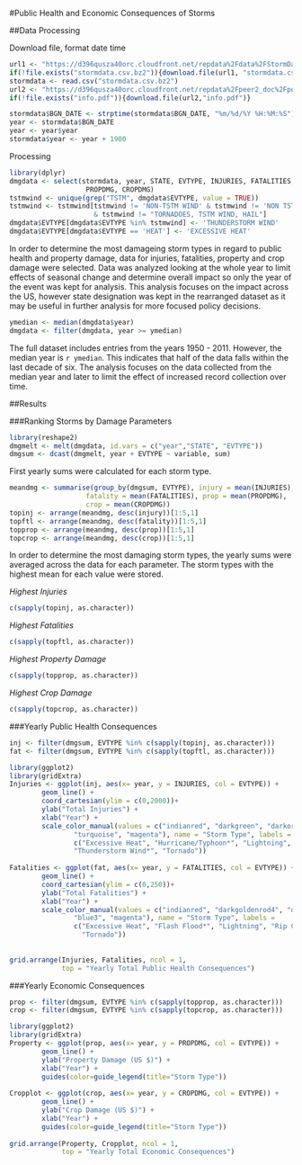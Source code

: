 #Public Health and Economic Consequences of Storms

##Data Processing

Download file, format date time
```r
url1 <- "https://d396qusza40orc.cloudfront.net/repdata%2Fdata%2FStormData.csv.bz2"
if(!file.exists("stormdata.csv.bz2")){download.file(url1, "stormdata.csv.bz2")}
stormdata <- read.csv("stormdata.csv.bz2")
url2 <- "https://d396qusza40orc.cloudfront.net/repdata%2Fpeer2_doc%2Fpd01016005curr.pdf"
if(!file.exists("info.pdf")){download.file(url2,"info.pdf")}
```

```r
stormdata$BGN_DATE <- strptime(stormdata$BGN_DATE, "%m/%d/%Y %H:%M:%S")
year <- stormdata$BGN_DATE
year <- year$year
stormdata$year <- year + 1900
```

Processing
```r
library(dplyr)
dmgdata <- select(stormdata, year, STATE, EVTYPE, INJURIES, FATALITIES,
                   PROPDMG, CROPDMG)
tstmwind <- unique(grep("TSTM", dmgdata$EVTYPE, value = TRUE))
tstmwind <- tstmwind[tstmwind != 'NON-TSTM WIND' & tstmwind != 'NON TSTM WIND'
                     & tstmwind != "TORNADOES, TSTM WIND, HAIL"]
dmgdata$EVTYPE[dmgdata$EVTYPE %in% tstmwind] <- 'THUNDERSTORM WIND'
dmgdata$EVTYPE[dmgdata$EVTYPE == 'HEAT'] <- 'EXCESSIVE HEAT'
```
In order to determine the most damageing storm types in regard to public health
and property damage, data for injuries, fatalities, property and crop damage 
were selected.  Data was analyzed looking at the whole year to limit effects of 
seasonal change and determine overall impact so only the year of the event was 
kept for analysis.  This analysis focuses on the impact across the US, however
state designation was kept in the rearranged dataset as it may be useful in 
further analysis for more focused policy decisions.

```r
ymedian <- median(dmgdata$year)
dmgdata <- filter(dmgdata, year >= ymedian)
```
The full dataset includes entries from the years 1950 - 2011.  However, the 
median year is `r ymedian`.  This indicates that half of the data falls within
the last decade of six.  The analysis focuses on the data collected from the 
median year and later to limit the effect of increased record collection over
time.

##Results

###Ranking Storms by Damage Parameters

```r
library(reshape2)
dmgmelt <- melt(dmgdata, id.vars = c("year","STATE", "EVTYPE"))
dmgsum <- dcast(dmgmelt, year + EVTYPE ~ variable, sum)
```
First yearly sums were calculated for each storm type.  

```r
meandmg <- summarise(group_by(dmgsum, EVTYPE), injury = mean(INJURIES), 
                   fatality = mean(FATALITIES), prop = mean(PROPDMG), 
                   crop = mean(CROPDMG))
topinj <- arrange(meandmg, desc(injury))[1:5,1]
topftl <- arrange(meandmg, desc(fatality))[1:5,1]
topprop <- arrange(meandmg, desc(prop))[1:5,1]
topcrop <- arrange(meandmg, desc(crop))[1:5,1]

```
In order to determine the most damaging storm types, the yearly sums were
averaged across the data for each parameter.  The storm types with the highest 
mean for each value were stored.

*Highest Injuries*
```r
c(sapply(topinj, as.character))
```

*Highest Fatalities*
```r
c(sapply(topftl, as.character))
```

*Highest Property Damage*
```r
c(sapply(topprop, as.character))
```

*Highest Crop Damage*
```r
c(sapply(topcrop, as.character))
```

###Yearly Public Health Consequences

```r
inj <- filter(dmgsum, EVTYPE %in% c(sapply(topinj, as.character)))
fat <- filter(dmgsum, EVTYPE %in% c(sapply(topftl, as.character)))
```


```r
library(ggplot2)
library(gridExtra)
Injuries <- ggplot(inj, aes(x= year, y = INJURIES, col = EVTYPE)) +
        geom_line() +
        coord_cartesian(ylim = c(0,2000))+
        ylab("Total Injuries") +
        xlab("Year") +
        scale_color_manual(values = c("indianred", "darkgreen", "darkorange", 
                "turquoise", "magenta"), name = "Storm Type", labels = 
                c("Excessive Heat", "Hurricane/Typhoon*", "Lightning", 
                "Thunderstorm Wind*", "Tornado"))
       
Fatalities <- ggplot(fat, aes(x= year, y = FATALITIES, col = EVTYPE)) +
        geom_line() +
        coord_cartesian(ylim = c(0,250))+
        ylab("Total Fatalities") +
        xlab("Year") + 
        scale_color_manual(values = c("indianred", "darkgoldenrod4", "darkorange", 
                "blue3", "magenta"), name = "Storm Type", labels = 
                c("Excessive Heat", "Flash Flood*", "Lightning", "Rip Current*", 
                  "Tornado"))
        
        
grid.arrange(Injuries, Fatalities, ncol = 1, 
             top = "Yearly Total Public Health Consequences")
```

###Yearly Economic Consequences


```r
prop <- filter(dmgsum, EVTYPE %in% c(sapply(topprop, as.character)))
crop <- filter(dmgsum, EVTYPE %in% c(sapply(topcrop, as.character)))
```


```r
library(ggplot2)
library(gridExtra)
Property <- ggplot(prop, aes(x= year, y = PROPDMG, col = EVTYPE)) +
        geom_line() +
        ylab("Property Damage (US $)") +
        xlab("Year") +
        guides(color=guide_legend(title="Storm Type"))
       
Cropplot <- ggplot(crop, aes(x= year, y = CROPDMG, col = EVTYPE)) +
        geom_line() +
        ylab("Crop Damage (US $)") +
        xlab("Year") +
        guides(color=guide_legend(title="Storm Type"))
        
grid.arrange(Property, Cropplot, ncol = 1, 
             top = "Yearly Total Economic Consequences")
```

